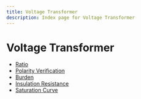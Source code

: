```yaml
---
title: Voltage Transformer
description: Index page for Voltage Transformer
---
```


# Voltage Transformer

- [Ratio](ratio)
- [Polarity Verification](polarity-verification)
- [Burden](burden)
- [Insulation Resistance](insulation-resistance)
- [Saturation Curve](saturation-curve)
